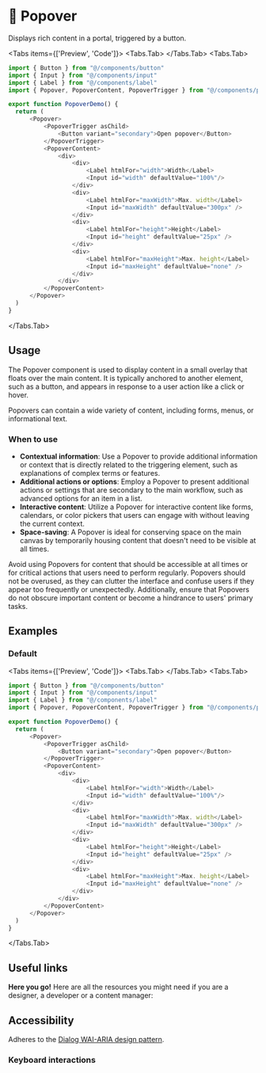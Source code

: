 
# 💠 Popover

Displays rich content in a portal, triggered by a button.

<Tabs items={['Preview', 'Code']}>
  <Tabs.Tab>
    <PopoverPreview />
  </Tabs.Tab>
  <Tabs.Tab>
  ```js copy
  import { Button } from "@/components/button"
  import { Input } from "@/components/input"
  import { Label } from "@/components/label"
  import { Popover, PopoverContent, PopoverTrigger } from "@/components/popover"
 
  export function PopoverDemo() {
    return (
        <Popover>
            <PopoverTrigger asChild>
                <Button variant="secondary">Open popover</Button>
            </PopoverTrigger>
            <PopoverContent>
                <div>
                    <div>
                        <Label htmlFor="width">Width</Label>
                        <Input id="width" defaultValue="100%"/>
                    </div>
                    <div>
                        <Label htmlFor="maxWidth">Max. width</Label>
                        <Input id="maxWidth" defaultValue="300px" />
                    </div>
                    <div>
                        <Label htmlFor="height">Height</Label>
                        <Input id="height" defaultValue="25px" />
                    </div>
                    <div>
                        <Label htmlFor="maxHeight">Max. height</Label>
                        <Input id="maxHeight" defaultValue="none" />
                    </div>
                </div>
            </PopoverContent>
        </Popover>
    )
  }
  ```
  </Tabs.Tab>
</Tabs>

## Usage

The Popover component is used to display content in a small overlay that floats over the main content. It is typically anchored to another element, such as a button, and appears in response to a user action like a click or hover. 

Popovers can contain a wide variety of content, including forms, menus, or informational text.

### When to use
- **Contextual information**: Use a Popover to provide additional information or context that is directly related to the triggering element, such as explanations of complex terms or features.
- **Additional actions or options**: Employ a Popover to present additional actions or settings that are secondary to the main workflow, such as advanced options for an item in a list.
- **Interactive content**: Utilize a Popover for interactive content like forms, calendars, or color pickers that users can engage with without leaving the current context.
- **Space-saving**: A Popover is ideal for conserving space on the main canvas by temporarily housing content that doesn't need to be visible at all times.

Avoid using Popovers for content that should be accessible at all times or for critical actions that users need to perform regularly. Popovers should not be overused, as they can clutter the interface and confuse users if they appear too frequently or unexpectedly. Additionally, ensure that Popovers do not obscure important content or become a hindrance to users' primary tasks.

## Examples

### Default

<Tabs items={['Preview', 'Code']}>
  <Tabs.Tab>
    <PopoverPreview />
  </Tabs.Tab>
  <Tabs.Tab>
  ```js copy
  import { Button } from "@/components/button"
  import { Input } from "@/components/input"
  import { Label } from "@/components/label"
  import { Popover, PopoverContent, PopoverTrigger } from "@/components/popover"
 
  export function PopoverDemo() {
    return (
        <Popover>
            <PopoverTrigger asChild>
                <Button variant="secondary">Open popover</Button>
            </PopoverTrigger>
            <PopoverContent>
                <div>
                    <div>
                        <Label htmlFor="width">Width</Label>
                        <Input id="width" defaultValue="100%"/>
                    </div>
                    <div>
                        <Label htmlFor="maxWidth">Max. width</Label>
                        <Input id="maxWidth" defaultValue="300px" />
                    </div>
                    <div>
                        <Label htmlFor="height">Height</Label>
                        <Input id="height" defaultValue="25px" />
                    </div>
                    <div>
                        <Label htmlFor="maxHeight">Max. height</Label>
                        <Input id="maxHeight" defaultValue="none" />
                    </div>
                </div>
            </PopoverContent>
        </Popover>
    )
  }
  ```
  </Tabs.Tab>
</Tabs>

## Useful links

**Here you go!** Here are all the resources you might need if you are a designer, a developer or a content manager:

<Cards className="mt-8">
  <Card
    title="🤖 Storybook"
    href="https://main--653e613f4feb85c1b6467ba7.chromatic.com/?path=/docs/components-popover--documentation"
  />
  <Card
    title="🪄 Figma"
    href="https://www.figma.com/file/acdO58jx9zgGfkKu6htrx2/%F0%9F%8D%9D-Fusillo-Design-System?type=design&node-id=540%3A8871&mode=design&t=h85Ey3chnxVlElkp-1"
  />
</Cards>

## Accessibility

Adheres to the [Dialog WAI-ARIA design pattern](https://www.w3.org/WAI/ARIA/apg/patterns/dialog-modal/).

### Keyboard interactions

<AccessibilityTable rows={popoverAccessibilityData} />